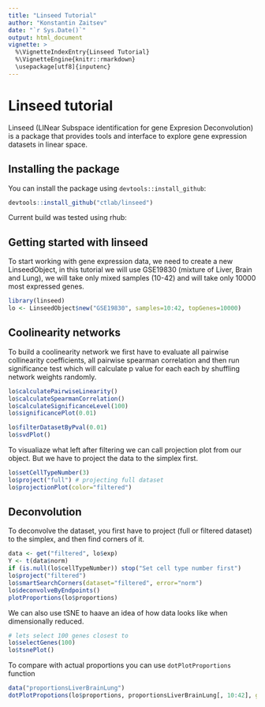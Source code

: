```yaml
---
title: "Linseed Tutorial"
author: "Konstantin Zaitsev"
date: "`r Sys.Date()`"
output: html_document
vignette: >
  %\VignetteIndexEntry{Linseed Tutorial}
  %\VignetteEngine{knitr::rmarkdown}
  \usepackage[utf8]{inputenc}
---
```

# Linseed tutorial

Linseed (LINear Subspace identification for gene Expresion Deconvolution) is a package that provides tools and interface to explore gene expression datasets in linear space.

## Installing the package

You can install the package using `devtools::install_github`:

```r
devtools::install_github("ctlab/linseed")
```

Current build was tested using rhub: 

## Getting started with linseed

To start working with gene expression data, we need to create a new LinseedObject, in this tutorial we will use GSE19830 (mixture of Liver, Brain and Lung), we will take only mixed samples (10-42) and will take only 10000 most expressed genes.

```r
library(linseed)
lo <- LinseedObject$new("GSE19830", samples=10:42, topGenes=10000)
```

## Coolinearity networks

To build a coolinearity network we first have to evaluate all pairwise collinearity coefficients, all pairwise spearman correlation and then run significance test which will calculate p value for each each by shuffling network weights randomly.

```r
lo$calculatePairwiseLinearity()
lo$calculateSpearmanCorrelation()
lo$calculateSignificanceLevel(100)
lo$significancePlot(0.01)

lo$filterDatasetByPval(0.01)
lo$svdPlot()

```

To visualiaze what left after filtering we can call projection plot from our object. But we have to project the data to the simplex first.

```r
lo$setCellTypeNumber(3)
lo$project("full") # projecting full dataset
lo$projectionPlot(color="filtered")
```


## Deconvolution

To deconvolve the dataset, you first have to project (full or filtered dataset) to the simplex, and then find corners of it.

```r
data <- get("filtered", lo$exp)
Y <- t(data$norm)
if (is.null(lo$cellTypeNumber)) stop("Set cell type number first")
lo$project("filtered")
lo$smartSearchCorners(dataset="filtered", error="norm")
lo$deconvolveByEndpoints()
plotProportions(lo$proportions)
```

We can also use tSNE to haave an idea of how data looks like when dimensionally reduced.

```r
# lets select 100 genes closest to 
lo$selectGenes(100)
lo$tsnePlot()

```

To compare with actual proportions you can use `dotPlotProportions` function

```r
data("proportionsLiverBrainLung")
dotPlotPropotions(lo$proportions, proportionsLiverBrainLung[, 10:42], guess=TRUE)

```

